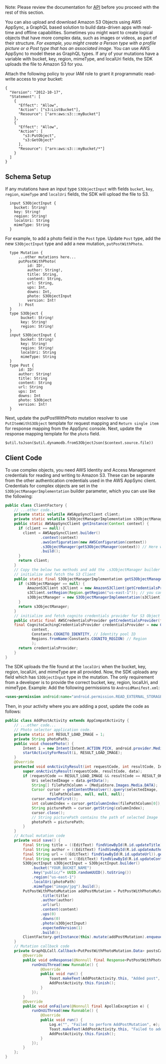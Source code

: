 Note: Please review the documentation for [API](/sdk/api/graphql) before you proceed with the rest of this section. 

You can also upload and download Amazon S3 Objects using AWS AppSync, a GraphQL based solution to build data-driven apps with real-time and offline capabilities. Sometimes you might want to create logical objects that have more complex data, such as images or videos, as part of their structure.  _For example, you might create a Person type with a profile picture or a Post type that has an associated image_. You can use AWS AppSync to model these as GraphQL types. If any of your mutations have a variable with bucket, key, region, mimeType, and localUri fields, the SDK uploads the file to Amazon S3 for you.

Attach the following policy to your IAM role to grant it programmatic read-write access to your bucket:

```
{
  "Version": "2012-10-17",
  "Statement": [
    {
      "Effect": "Allow",
      "Action": ["s3:ListBucket"],
      "Resource": ["arn:aws:s3:::myBucket"]
    },
    {
      "Effect": "Allow",
      "Action": [
        "s3:PutObject",
        "s3:GetObject"
      ],
      "Resource": ["arn:aws:s3:::myBucket/*"]
    }
  ]
}
```

## Schema Setup
If any mutations have an input type `S3ObjectInput` with fields `bucket`, `key`, `region`, `mimeType` and `localUri` fields, the SDK will upload the file to S3.
```
  input S3ObjectInput {
    bucket: String!
    key: String!
    region: String!
    localUri: String
    mimeType: String
  }
```
For example, to add a photo field in the ``Post`` type. Update ``Post`` type, add the new ``S3ObjectInput`` type and add a new mutation, ``putPostWithPhoto``.
```
  type Mutation {
      ...other mutations here...
      putPostWithPhoto(
          id: ID!,
          author: String!,
          title: String,
          content: String,
          url: String,
          ups: Int,
          downs: Int,
          photo: S3ObjectInput
          version: Int!
      ): Post
  }
  type S3Object {
       bucket: String!
       key: String!
       region: String!
  }
  input S3ObjectInput {
       bucket: String!
       key: String!
       region: String!
       localUri: String
       mimeType: String
  }
  type Post {
      id: ID!
      author: String!
      title: String
      content: String
      url: String
      ups: Int
      downs: Int
      photo: S3Object
      version: Int!
  }
```
Next, update the putPostWithPhoto mutation resolver to use ``PutItemWithS3Object`` template for request mapping
and ``Return single item`` for response mapping from the AppSync console.
Next, update the response mapping template for the ``photo`` field.
```
$util.toJson($util.dynamodb.fromS3ObjectJson($context.source.file))
```
## Client Code
To use complex objects, you need AWS Identity and Access Management credentials for reading and writing to Amazon S3.
These can be separate from the other authentication credentials used in the AWS AppSync client.
Credentials for complex objects are set in the `S3ObjectManagerImplementation` builder parameter, which you can use like the following:
```java
public class ClientFactory {
    // ...other code...
    private static volatile AWSAppSyncClient client;
    private static volatile S3ObjectManagerImplementation s3ObjectManager;
    public static AWSAppSyncClient getInstance(Context context) {
      if (client == null) {
        client = AWSAppSyncClient.builder()
                .context(context)
                .awsConfiguration(new AWSConfiguration(context))
                .s3ObjectManager(getS3ObjectManager(context)) // Here we initialize the s3 object manager.
                .build();
      }
      return client;
    }
    // Copy the below two methods and add the .s3ObjectManager builder parameter
    // initialize and fetch the S3 Client
    public static final S3ObjectManagerImplementation getS3ObjectManager(final Context context) {
      if (s3ObjectManager == null) {
          AmazonS3Client s3Client = new AmazonS3Client(getCredentialsProvider(context));
          s3Client.setRegion(Region.getRegion("us-east-1")); // you can set the region of bucket here
          s3ObjectManager = new S3ObjectManagerImplementation(s3Client);
      }
      return s3ObjectManager;
    }
    // initialize and fetch cognito credentials provider for S3 Object Manager
    public static final AWSCredentialsProvider getCredentialsProvider(final Context context){
    final CognitoCachingCredentialsProvider credentialsProvider = new CognitoCachingCredentialsProvider(
            context,
            Constants.COGNITO_IDENTITY, // Identity pool ID
            Regions.fromName(Constants.COGNITO_REGION) // Region
            );
      return credentialsProvider;
    }
}
```
The SDK uploads the file found at the ``localUri`` when the bucket, key, region, localUri, and mimeType are all provided.
Now, the SDK uploads any field which has ``S3ObjectInput`` type in the mutation. The only requirement from a developer is to provide the correct bucket, key, region, localUri, and mimeType.
Example:
Add the following permissions to ``AndroidManifest.xml``:
```xml
<uses-permission android:name="android.permission.READ_EXTERNAL_STORAGE" />
```
Then, in your activity where you are adding a post, update the code as follows:
```java
public class AddPostActivity extends AppCompatActivity {
    // ...other code...
    // Photo selector application code.
    private static int RESULT_LOAD_IMAGE = 1;
    private String photoPath;
    public void choosePhoto() {
        Intent i = new Intent(Intent.ACTION_PICK, android.provider.MediaStore.Images.Media.EXTERNAL_CONTENT_URI);
        startActivityForResult(i, RESULT_LOAD_IMAGE);
    }
    @Override
    protected void onActivityResult(int requestCode, int resultCode, Intent data) {
        super.onActivityResult(requestCode, resultCode, data);
        if (requestCode == RESULT_LOAD_IMAGE && resultCode == RESULT_OK && null != data) {
            Uri selectedImage = data.getData();
            String[] filePathColumn = {MediaStore.Images.Media.DATA};
            Cursor cursor = getContentResolver().query(selectedImage,
                    filePathColumn, null, null, null);
            cursor.moveToFirst();
            int columnIndex = cursor.getColumnIndex(filePathColumn[0]);
            String picturePath = cursor.getString(columnIndex);
            cursor.close();
            // String picturePath contains the path of selected Image
            photoPath = picturePath;
        }
    }
    // Actual mutation code
    private void save() {
        final String title = ((EditText) findViewById(R.id.updateTitle)).getText().toString();
        final String author = ((EditText) findViewById(R.id.updateAuthor)).getText().toString();
        final String url = ((EditText) findViewById(R.id.updateUrl)).getText().toString();
        final String content = ((EditText) findViewById(R.id.updateContent)).getText().toString();
        S3ObjectInput s3ObjectInput = S3ObjectInput.builder()
            .bucket("YOUR_BUCKET_NAME")
            .key("public/"+ UUID.randomUUID().toString())
            .region("us-east-1")
            .localUri(photoPath)
            .mimeType("image/jpg").build();
        PutPostWithPhotoMutation addPostMutation = PutPostWithPhotoMutation.builder()
                .title(title)
                .author(author)
                .url(url)
                .content(content)
                .ups(0)
                .downs(0)
                .photo(s3ObjectInput)
                .expectedVersion(1)
                .build();
        ClientFactory.getInstance(this).mutate(addPostMutation).enqueue(postsCallback);
    }
    // Mutation callback code
    private GraphQLCall.Callback<PutPostWithPhotoMutation.Data> postsCallback = new GraphQLCall.Callback<PutPostWithPhotoMutation.Data>() {
        @Override
        public void onResponse(@Nonnull final Response<PutPostWithPhotoMutation.Data> response) {
            runOnUiThread(new Runnable() {
                @Override
                public void run() {
                    Toast.makeText(AddPostActivity.this, "Added post", Toast.LENGTH_SHORT).show();
                    AddPostActivity.this.finish();
                }
            });
        }
        @Override
        public void onFailure(@Nonnull final ApolloException e) {
            runOnUiThread(new Runnable() {
                @Override
                public void run() {
                    Log.e("", "Failed to perform AddPostMutation", e);
                    Toast.makeText(AddPostActivity.this, "Failed to add post", Toast.LENGTH_SHORT).show();
                    AddPostActivity.this.finish();
                }
            });
        }
    };
}
```
